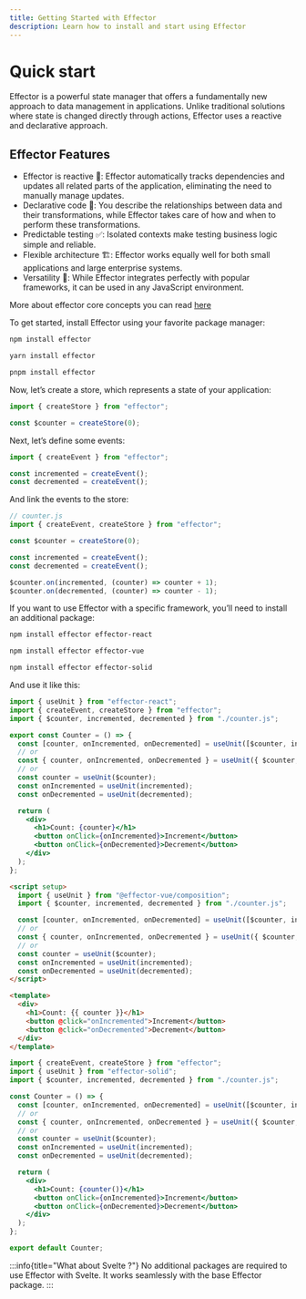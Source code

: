 ```yaml
---
title: Getting Started with Effector
description: Learn how to install and start using Effector
---
```



# Quick start

Effector is a powerful state manager that offers a fundamentally new approach to data management in applications. Unlike traditional solutions where state is changed directly through actions, Effector uses a reactive and declarative approach.

## Effector Features

- Effector is reactive 🚀: Effector automatically tracks dependencies and updates all related parts of the application, eliminating the need to manually manage updates.
- Declarative code 📝: You describe the relationships between data and their transformations, while Effector takes care of how and when to perform these transformations.
- Predictable testing ✅: Isolated contexts make testing business logic simple and reliable.
- Flexible architecture 🏗️: Effector works equally well for both small applications and large enterprise systems.
- Versatility 🔄: While Effector integrates perfectly with popular frameworks, it can be used in any JavaScript environment.

More about effector core concepts you can read [here](/en/introduction/core-concepts)

To get started, install Effector using your favorite package manager:

<Tabs>
  <TabItem label="npm">

```bash
npm install effector
```

  </TabItem>
  <TabItem label="yarn">

```bash
yarn install effector
```

  </TabItem>
  <TabItem label="pnpm">

```bash
pnpm install effector
```

  </TabItem>
</Tabs>

Now, let’s create a store, which represents a state of your application:

```ts
import { createStore } from "effector";

const $counter = createStore(0);
```

Next, let’s define some events:

```ts
import { createEvent } from "effector";

const incremented = createEvent();
const decremented = createEvent();
```

And link the events to the store:

```ts
// counter.js
import { createEvent, createStore } from "effector";

const $counter = createStore(0);

const incremented = createEvent();
const decremented = createEvent();

$counter.on(incremented, (counter) => counter + 1);
$counter.on(decremented, (counter) => counter - 1);
```

If you want to use Effector with a specific framework, you’ll need to install an additional package:

<Tabs syncId="framework-choice">
  <TabItem label="React">

```bash
npm install effector effector-react
```

  </TabItem>
  <TabItem label="Vue">

```bash
npm install effector effector-vue
```

  </TabItem>
  <TabItem label="Solid">

```bash
npm install effector effector-solid
```

  </TabItem>
</Tabs>

And use it like this:

<Tabs syncId="framework-choice">
  <TabItem label="React">

```jsx
import { useUnit } from "effector-react";
import { createEvent, createStore } from "effector";
import { $counter, incremented, decremented } from "./counter.js";

export const Counter = () => {
  const [counter, onIncremented, onDecremented] = useUnit([$counter, incremented, decremented]);
  // or
  const { counter, onIncremented, onDecremented } = useUnit({ $counter, incremented, decremented });
  // or
  const counter = useUnit($counter);
  const onIncremented = useUnit(incremented);
  const onDecremented = useUnit(decremented);

  return (
    <div>
      <h1>Count: {counter}</h1>
      <button onClick={onIncremented}>Increment</button>
      <button onClick={onDecremented}>Decrement</button>
    </div>
  );
};
```

  </TabItem>
  <TabItem label="Vue">

```html
<script setup>
  import { useUnit } from "@effector-vue/composition";
  import { $counter, incremented, decremented } from "./counter.js";

  const [counter, onIncremented, onDecremented] = useUnit([$counter, incremented, decremented]);
  // or
  const { counter, onIncremented, onDecremented } = useUnit({ $counter, incremented, decremented });
  // or
  const counter = useUnit($counter);
  const onIncremented = useUnit(incremented);
  const onDecremented = useUnit(decremented);
</script>

<template>
  <div>
    <h1>Count: {{ counter }}</h1>
    <button @click="onIncremented">Increment</button>
    <button @click="onDecremented">Decrement</button>
  </div>
</template>
```

  </TabItem>
  <TabItem label="Solid">

```jsx
import { createEvent, createStore } from "effector";
import { useUnit } from "effector-solid";
import { $counter, incremented, decremented } from "./counter.js";

const Counter = () => {
  const [counter, onIncremented, onDecremented] = useUnit([$counter, incremented, decremented]);
  // or
  const { counter, onIncremented, onDecremented } = useUnit({ $counter, incremented, decremented });
  // or
  const counter = useUnit($counter);
  const onIncremented = useUnit(incremented);
  const onDecremented = useUnit(decremented);

  return (
    <div>
      <h1>Count: {counter()}</h1>
      <button onClick={onIncremented}>Increment</button>
      <button onClick={onDecremented}>Decrement</button>
    </div>
  );
};

export default Counter;
```

  </TabItem>
</Tabs>

:::info{title="What about Svelte ?"}
No additional packages are required to use Effector with Svelte. It works seamlessly with the base Effector package.
:::
